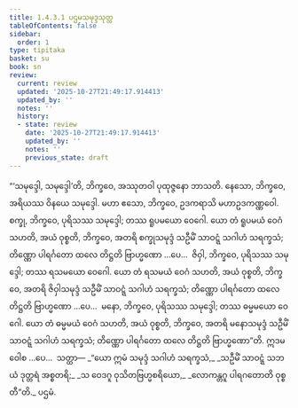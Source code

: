 ```yaml
---
title: 1.4.3.1 ပဌမသမုဒ္ဒသုတ္တ
tableOfContents: false
sidebar:
  order: 1
type: tipitaka
basket: su
book: sn
review:
  current: review
  updated: '2025-10-27T21:49:17.914413'
  updated_by: ''
  notes: ''
  history:
  - state: review
    date: '2025-10-27T21:49:17.914413'
    updated_by: ''
    notes: ''
    previous_state: draft
---
```



<ReviewStatus review={frontmatter.review} showDetails={true} />

<HypothesisAnnotation frontmatter={frontmatter} />

<DynamicBreadcrumb />

<Division number="228" book="sn" e="ch" v="18" p="312">

<Paragraph number="924" book="sn">
“‘သမုဒ္ဒေါ, သမုဒ္ဒေါ’တိ, ဘိက္ခဝေ, အဿုတဝါ ပုထုဇ္ဇနော ဘာသတိ. နေသော, ဘိက္ခဝေ, အရိယဿ ဝိနယေ သမုဒ္ဒေါ. မဟာ ဧသော, ဘိက္ခဝေ, ဥဒကရာသိ မဟာဥဒကဏ္ဏဝေါ. စက္ခု, ဘိက္ခဝေ, ပုရိသဿ သမုဒ္ဒေါ; တဿ ရူပမယော ဝေဂေါ.
</Paragraph>

<Paragraph number="925" book="sn">
ယော တံ ရူပမယံ ဝေဂံ သဟတိ, အယံ ဝုစ္စတိ, ဘိက္ခဝေ, အတရိ စက္ခုသမုဒ္ဒံ သဦမိံ သာဝဋ္ဋံ သဂါဟံ သရက္ခသံ; တိဏ္ဏော ပါရင်္ဂတော ထလေ တိဋ္ဌတိ ဗြာဟ္မဏော …ပေ…  ဇိဝှါ, ဘိက္ခဝေ, ပုရိသဿ သမုဒ္ဒေါ; တဿ ရသမယော ဝေဂေါ. ယော တံ ရသမယံ ဝေဂံ သဟတိ, အယံ ဝုစ္စတိ, ဘိက္ခဝေ, အတရိ ဇိဝှါသမုဒ္ဒံ သဦမိံ သာဝဋ္ဋံ သဂါဟံ သရက္ခသံ; တိဏ္ဏော ပါရင်္ဂတော ထလေ တိဋ္ဌတိ ဗြာဟ္မဏော …ပေ…  မနော, ဘိက္ခဝေ, ပုရိသဿ သမုဒ္ဒေါ; တဿ ဓမ္မမယော ဝေဂေါ. ယော တံ ဓမ္မမယံ ဝေဂံ သဟတိ, အယံ ဝုစ္စတိ, ဘိက္ခဝေ, အတရိ မနောသမုဒ္ဒံ သဦမိံ သာဝဋ္ဋံ သဂါဟံ သရက္ခသံ; တိဏ္ဏော ပါရင်္ဂတော ထလေ တိဋ္ဌတိ ဗြာဟ္မဏော”တိ. ဣဒမဝေါစ …ပေ…  သတ္ထာ—
</Paragraph>

<Paragraph number="926" type="verses" book="sn">
_“ယော ဣမံ သမုဒ္ဒံ သဂါဟံ သရက္ခသံ,_  
_သဦမိံ သာဝဋ္ဋံ သဘယံ ဒုတ္တရံ အစ္စတရိ;_  
_သ ဝေဒဂူ ဝုသိတဗြဟ္မစရိယော,_  
_လောကန္တဂူ ပါရဂတောတိ ဝုစ္စတီ”တိ._  


</Paragraph>
</Division>

<Paragraph number="927" type="center" book="sn">
ပဌမံ.
</Paragraph>